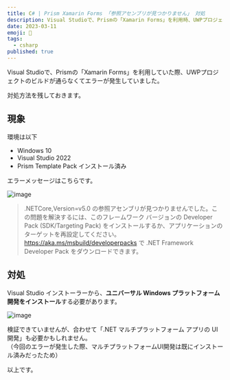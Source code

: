 ```yaml
---
title: C# | Prism Xamarin Forms 「参照アセンブリが見つかりません」 対処
description: Visual Studioで、Prismの「Xamarin Forms」を利用時、UWPプロジェクトのビルドが通らずエラーが発生する際の対処方法
date: 2023-03-11
emoji: 🐜
tags: 
  - csharp
published: true
---
```


Visual Studioで、Prismの「Xamarin Forms」を利用していた際、UWPプロジェクトのビルドが通らなくてエラーが発生していました。  

対処方法を残しておきます。  

## 現象

環境は以下

- Windows 10
- Visual Studio 2022
- Prism Template Pack インストール済み

エラーメッセージはこちらです。  

![image](/blog/33/1.png)  

> .NETCore,Version=v5.0 の参照アセンブリが見つかりませんでした。この問題を解決するには、このフレームワーク バージョンの Developer Pack (SDK/Targeting Pack) をインストールするか、アプリケーションのターゲットを再設定してください。https://aka.ms/msbuild/developerpacks で .NET Framework Developer Pack をダウンロードできます。


## 対処

Visual Studio インストーラーから、**ユニバーサル Windows プラットフォーム開発をインストール**する必要があります。  

![image](/blog/33/3.png)  

検証できていませんが、合わせて「.NET マルチプラットフォーム アプリの UI開発」も必要かもしれません。  
（今回のエラーが発生した際、マルチプラットフォームUI開発は既にインストール済みだったため）  

以上です。  
